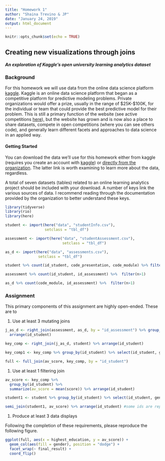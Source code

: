 ```yaml
---
title: "Homework 1"
author: "Shaina Trevino & JP"
date: "January 24, 2019"
output: html_document
---
```


```r
knitr::opts_chunk$set(echo = TRUE)
```

## Creating new visualizations through joins

#### _An exploration of Kaggle's open university learning analytics dataset_

### Background

For this homework we will use data from the online data science platform [kaggle](https://www.kaggle.com/). Kaggle is an online data science platform that began as a competitive platform for predictive modeling problems. Private organizations would offer a prize, usually in the range of \$25K-$100K, for the individual or team that could provide the best predictive model for their problem. This is still a primary function of the website (see active competitions [here](https://www.kaggle.com/competitions>)), but the website has grown and is now also a place to share datasets, compete in open competitions (where you can see others code), and generally learn different facets and approaches to data science in an applied way.

#### Getting Started

You can download the data we’ll use for this homework either from kaggle (requires you create an account with [kaggle](https://www.kaggle.com/rocki37/open-university-learning-analytics-dataset)) or [directly from the organization](https://analyse.kmi.open.ac.uk/open_dataset). The latter link is worth examining to learn more about the data, regardless.

A total of seven datasets (tables) related to an online learning analytics project should be included with your download. A number of keys link the various sources of data. I recommend reading through the documentation provided by the organization to better understand these keys.

```r
library(tidyverse)
library(rio)
library(here)

student <- import(here("data", "studentInfo.csv"),
                  setclass = "tbl_df")

assessment <- import(here("data", "studentAssessment.csv"),
                          setclass = "tbl_df")

as_d <- import(here("data", "assessments.csv"),
               setclass = "tbl_df")

```

```r
student %>% count(id_student, code_presentation, code_module) %>% filter(n>1)

assessment %>% count(id_student, id_assessment) %>%  filter(n>1)

as_d %>% count(code_module, id_assessment) %>%  filter(n>1)

```

### Assignment

This primary components of this assignment are highly open-ended. These are to

1. Use at least 3 mutating joins


```r
j_as_d <- right_join(assessment, as_d, by = "id_assessment") %>% group_by(id_student, id_assessment) %>% 
  arrange(id_student) 

key_comp <- right_join(j_as_d, student) %>% arrange(id_student)

```

```r
key_comp1 <- key_comp %>% group_by(id_student) %>% select(id_student, gender, highest_education, final_result)

full <- full_join(av_score, key_comp, by = "id_student")
```


1. Use at least 1 filtering join

```r
av_score <- key_comp %>% 
  group_by(id_student) %>% 
  summarize(av_score = mean(score)) %>% arrange(id_student)

student1 <- student %>% group_by(id_student) %>% select(id_student, gender, highest_education, final_result)

semi_join(student1, av_score) %>% arrange(id_student) #some ids are repeated beacuse people took the test twice (different years/different results)
```

1. Produce at least 3 data displays

Following the completion of these requirements, please reproduce the following figure.

```r
ggplot(full, aes(x = highest_education, y = av_score)) +
  geom_col(aes(fill = gender), position = "dodge") +
  facet_wrap(~ final_result) +
  coord_flip()
```


